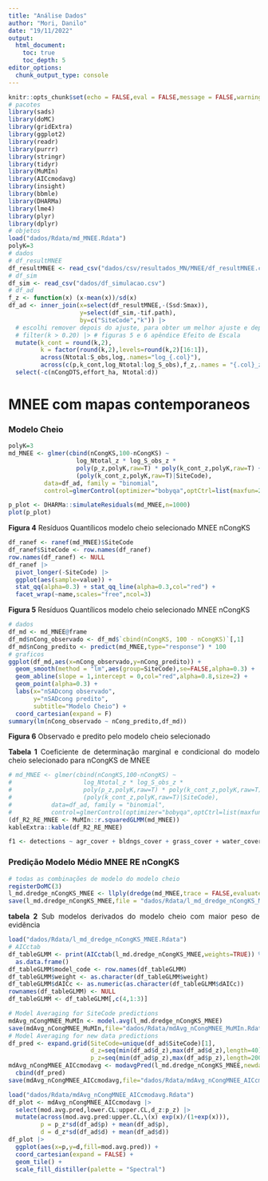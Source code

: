 ```yaml
---
title: "Análise Dados"
author: "Mori, Danilo"
date: "19/11/2022"
output: 
  html_document:
    toc: true
    toc_depth: 5
editor_options: 
  chunk_output_type: console
---
```


<style>
body {
text-align: justify}
</style>

```r
knitr::opts_chunk$set(echo = FALSE,eval = FALSE,message = FALSE,warning = FALSE)
# pacotes
library(sads)
library(doMC)
library(gridExtra)
library(ggplot2)
library(readr)
library(purrr)
library(stringr)
library(tidyr)
library(MuMIn)
library(AICcmodavg)
library(insight)
library(bbmle)
library(DHARMa)
library(lme4)
library(plyr)
library(dplyr)
# objetos
load("dados/Rdata/md_MNEE.Rdata")
polyK=3
# dados
# df_resultMNEE
df_resultMNEE <- read_csv("dados/csv/resultados_MN/MNEE/df_resultMNEE.csv")
# df_sim
df_sim <- read_csv("dados/df_simulacao.csv")
# df_ad
f_z <- function(x) (x-mean(x))/sd(x)
df_ad <- inner_join(x=select(df_resultMNEE,-(Ssd:Smax)),
                    y=select(df_sim,-tif.path),
                    by=c("SiteCode","k")) |> 
  # escolhi remover depois do ajuste, para obter um melhor ajuste e depois excluir os valores
  # filter(k > 0.20) |> # figuras 5 e 6 apêndice Efeito de Escala
  mutate(k_cont = round(k,2),
         k = factor(round(k,2),levels=round(k,2)[16:1]), 
         across(Ntotal:S_obs,log,.names="log_{.col}"),
         across(c(p,k_cont,log_Ntotal:log_S_obs),f_z,.names = "{.col}_z")) |> 
  select(-c(nCongDTS,effort_ha, Ntotal:d))
```

# MNEE com mapas contemporaneos

### Modelo Cheio

```r
polyK=3
md_MNEE <- glmer(cbind(nCongKS,100-nCongKS) ~ 
                   log_Ntotal_z * log_S_obs_z *
                   poly(p_z,polyK,raw=T) * poly(k_cont_z,polyK,raw=T) + 
                   (poly(k_cont_z,polyK,raw=T)|SiteCode),
          data=df_ad, family = "binomial",
          control=glmerControl(optimizer="bobyqa",optCtrl=list(maxfun=2e9)),na.action = "na.fail")
```


```r
p_plot <- DHARMa::simulateResiduals(md_MNEE,n=1000)
plot(p_plot)
```

__Figura 4__ Resíduos Quantílicos modelo cheio selecionado MNEE nCongKS

```r
df_ranef <- ranef(md_MNEE)$SiteCode 
df_ranef$SiteCode <- row.names(df_ranef)
row.names(df_ranef) <- NULL
df_ranef |> 
  pivot_longer(-SiteCode) |>
  ggplot(aes(sample=value)) + 
  stat_qq(alpha=0.3) + stat_qq_line(alpha=0.3,col="red") +
  facet_wrap(~name,scales="free",ncol=3)
```

__Figura 5__ Resíduos Quantílicos modelo cheio selecionado MNEE nCongKS


```r
# dados
df_md <- md_MNEE@frame
df_md$nCong_observado <- df_md$`cbind(nCongKS, 100 - nCongKS)`[,1]
df_md$nCong_predito <- predict(md_MNEE,type="response") * 100
# graficos
ggplot(df_md,aes(x=nCong_observado,y=nCong_predito)) +
  geom_smooth(method = "lm",aes(group=SiteCode),se=FALSE,alpha=0.3) +
  geom_abline(slope = 1,intercept = 0,col="red",alpha=0.8,size=2) +
  geom_point(alpha=0.3) +
  labs(x="nSADcong observado",
       y="nSADcong predito",
       subtitle="Modelo Cheio") +
  coord_cartesian(expand = F)
summary(lm(nCong_observado ~ nCong_predito,df_md))
```

__Figura 6__ Observado e predito pelo modelo cheio selecionado 

__Tabela 1__ Coeficiente de determinação marginal e condicional do modelo cheio selecionado para nCongKS de MNEE

```r
# md_MNEE <- glmer(cbind(nCongKS,100-nCongKS) ~ 
#                    log_Ntotal_z * log_S_obs_z *
#                    poly(p_z,polyK,raw=T) * poly(k_cont_z,polyK,raw=T) + 
#                    (poly(k_cont_z,polyK,raw=T)|SiteCode),
#           data=df_ad, family = "binomial",
#           control=glmerControl(optimizer="bobyqa",optCtrl=list(maxfun=2e9)),na.action = "na.fail")
(df_R2_RE_MNEE <- MuMIn::r.squaredGLMM(md_MNEE))
kableExtra::kable(df_R2_RE_MNEE)
```


```r
f1 <- detections ~ agr_cover + bldngs_cover + grass_cover + water_cover + wood_cover + (1|date)
```


### Predição Modelo Médio MNEE RE nCongKS

```r
# todas as combinações de modelo do modelo cheio
registerDoMC(3)
l_md.dredge_nCongKS_MNEE <- llply(dredge(md_MNEE,trace = FALSE,evaluate=FALSE), eval,.parallel = TRUE)
save(l_md.dredge_nCongKS_MNEE,file = "dados/Rdata/l_md_dredge_nCongKS_MNEE.Rdata")
```

__tabela 2__ Sub modelos derivados do modelo cheio com maior peso de evidência 

```r
load("dados/Rdata/l_md_dredge_nCongKS_MNEE.Rdata")
# AICctab
df_tableGLMM <- print(AICctab(l_md.dredge_nCongKS_MNEE,weights=TRUE)) %>% 
  as.data.frame()
df_tableGLMM$model_code <- row.names(df_tableGLMM)
df_tableGLMM$weight <- as.character(df_tableGLMM$weight)
df_tableGLMM$dAICc <- as.numeric(as.character(df_tableGLMM$dAICc))
rownames(df_tableGLMM) <- NULL
df_tableGLMM <- df_tableGLMM[,c(4,1:3)]
```


```r
# Model Averaging for SiteCode predictions
mdAvg_nCongMNEE_MuMIn <- model.avg(l_md.dredge_nCongKS_MNEE)
save(mdAvg_nCongMNEE_MuMIn,file="dados/Rdata/mdAvg_nCongMNEE_MuMIn.Rdata")
# Model Averaging for new data predictions
df_pred <- expand.grid(SiteCode=unique(df_ad$SiteCode)[1],
                       d_z=seq(min(df_ad$d_z),max(df_ad$d_z),length=40),
                       p_z=seq(min(df_ad$p_z),max(df_ad$p_z),length=200))
mdAvg_nCongMNEE_AICcmodavg <- modavgPred(l_md.dredge_nCongKS_MNEE,newdata = df_pred,type="link") %>%
  cbind(df_pred)
save(mdAvg_nCongMNEE_AICcmodavg,file="dados/Rdata/mdAvg_nCongMNEE_AICcmodavg.Rdata")
```

```r
load("dados/Rdata/mdAvg_nCongMNEE_AICcmodavg.Rdata")
df_plot <- mdAvg_nCongMNEE_AICcmodavg |> 
  select(mod.avg.pred,lower.CL:upper.CL,d_z:p_z) |> 
  mutate(across(mod.avg.pred:upper.CL,\(x) exp(x)/(1+exp(x))),
         p = p_z*sd(df_ad$p) + mean(df_ad$p),
         d = d_z*sd(df_ad$d) + mean(df_ad$d))
df_plot |> 
  ggplot(aes(x=p,y=d,fill=mod.avg.pred)) +
  coord_cartesian(expand = FALSE) + 
  geom_tile() +
  scale_fill_distiller(palette = "Spectral")
```


